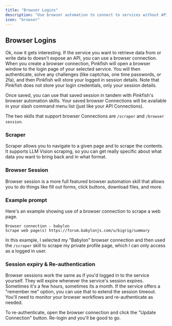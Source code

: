 ```yaml
---
title: "Browser Logins"
description: "Use browser automation to connect to services without APIs"
icon: "browser"
---
```


## Browser Logins

Ok, now it gets interesting. If the service you want to retrieve data from or write data to doesn't expose an API, you can use a browser connection. When you create a browser connection, Pinkfish will open a browser window to the login page of your selected service. You will then authenticate, solve any challenges (like captchas, one time passwords, or 2fa), and then Pinkfish will store your logged in session details. Note that Pinkfish does not store your login credentials, only your session details.

Once saved, you can use that saved session in tandem with Pinkfish's browser automation skills. Your saved browser Connections will be available in your slash command menu list (just like your API Connections).

The two skills that support browser Connections are `/scraper` and `/browser session`.

### Scraper

Scraper allows you to navigate to a given page and to scrape the contents. It supports LLM Vision scraping, so you can get really specific about what data you want to bring back and in what format.

### Browser Session

Browser session is a more full featured browser automation skill that allows you to do things like fill out forms, click buttons, download files, and more.

### Example prompt

Here's an example showing use of a browser connection to scrape a web page.

```
Browser connection - babylon
Scrape web page(s) https://forum.babylonjs.com/u/bigrig/summary
```

In this example, I selected my "Babylon" browser connection and then used the `/scraper` skill to scrape my private profile page, which I can only access as a logged in user.

### Session expiry & Re-authentication

Browser sessions work the same as if you'd logged in to the service yourself. They will expire whenever the service's session expires. Sometimes it's a few hours, sometimes its a month. If the service offers a "remember me" option, you can use that to extend the session timeout. You'll need to monitor your browser workflows and re-authenticate as needed.

To re-authenticate, open the browser connection and click the "Update Connection" button. Re-login and you'll be good to go. 